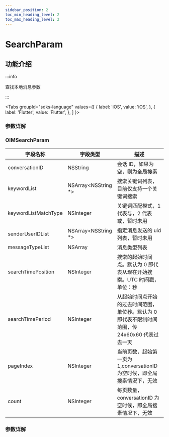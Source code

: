 ```yaml
---
sidebar_position: 2
toc_min_heading_level: 2
toc_max_heading_level: 2
---
```


# SearchParam

## 功能介绍

:::info

查找本地消息参数

:::

<Tabs
groupId="sdks-language"
values={[
{ label: 'iOS', value: 'iOS', },
{ label: 'Flutter', value: 'Flutter', },
]
}>

<TabItem value="Flutter">

### 参数详解

</TabItem>

<TabItem value="iOS">

### OIMSearchParam

| 字段名称             | 字段类型             | 描述                                                                                            |
| -------------------- | -------------------- | ----------------------------------------------------------------------------------------------- |
| conversationID       | NSString             | 会话 ID，如果为空，则为全局搜素                                                                 |
| keywordList          | NSArray<NSString \*> | 搜索关键词列表，目前仅支持一个关键词搜索                                                        |
| keywordListMatchType | NSInteger            | 关键词匹配模式，1 代表与，2 代表或，暂时未用                                                    |
| senderUserIDList     | NSArray<NSString \*> | 指定消息发送的 uid 列表，暂时未用                                                               |
| messageTypeList      | NSArray              | 消息类型列表                                                                                    |
| searchTimePosition   | NSInteger            | 搜索的起始时间点。默认为 0 即代表从现在开始搜索。UTC 时间戳，单位：秒                           |
| searchTimePeriod     | NSInteger            | 从起始时间点开始的过去时间范围，单位秒。默认为 0 即代表不限制时间范围，传 24x60x60 代表过去一天 |
| pageIndex            | NSInteger            | 当前页数，起始第一页为 1,conversationID 为空时候，即全局搜素情況下，无效                        |
| count                | NSInteger            | 每页数量，conversationID 为空时候，即全局搜素情况下，无效                                       |

</TabItem>

<TabItem value="Android">

### 参数详解

</TabItem>

</Tabs>

